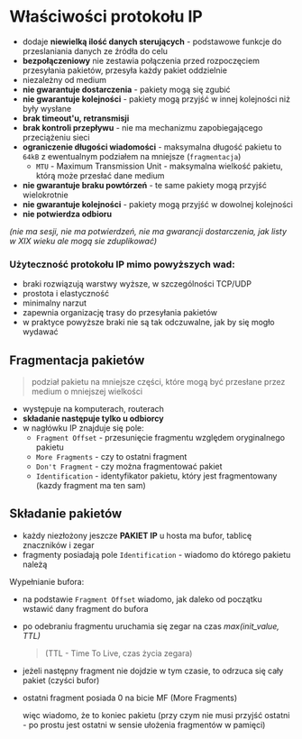 # Właściwości protokołu IP

- dodaje **niewielką ilość danych sterujących** - podstawowe funkcje do przeslaniania danych ze źródła do celu
- **bezpołączeniowy** nie zestawia połączenia przed rozpoczęciem przesyłania pakietów, przesyła każdy pakiet oddzielnie
- niezależny od medium
- **nie gwarantuje dostarczenia** - pakiety mogą się zgubić
- **nie gwarantuje kolejności** - pakiety mogą przyjść w innej kolejności niż były wysłane
- **brak timeout'u, retransmisji**
- **brak kontroli przepływu** - nie ma mechanizmu zapobiegającego przeciążeniu sieci
- **ograniczenie długości wiadomości** - maksymalna długość pakietu to `64kB` z ewentualnym podziałem na mniejsze (`fragmentacja`)
  - `MTU` - Maximum Transmission Unit - maksymalna wielkość pakietu, którą może przesłać dane medium
- **nie gwarantuje braku powtórzeń** - te same pakiety mogą przyjść wielokrotnie
- **nie gwarantuje kolejności** - pakiety mogą przyjść w dowolnej kolejności
- **nie potwierdza odbioru**

_(nie ma sesji, nie ma potwierdzeń, nie ma gwarancji dostarczenia, jak listy w XIX wieku ale mogą sie zduplikować)_

### Użyteczność protokołu IP mimo powyższych wad:

- braki rozwiązują warstwy wyższe, w szczególności TCP/UDP
- prostota i elastyczność
- minimalny narzut
- zapewnia organizację trasy do przesyłania pakietów
- w praktyce powyższe braki nie są tak odczuwalne, jak by się mogło wydawać

## Fragmentacja pakietów

> podział pakietu na mniejsze części, które mogą być przesłane przez medium o mniejszej wielkości

- występuje na komputerach, routerach
- **składanie następuje tylko u odbiorcy**
- w nagłówku IP znajduje się pole:
  - `Fragment Offset` - przesunięcie fragmentu względem oryginalnego pakietu
  - `More Fragments` - czy to ostatni fragment
  - `Don't Fragment` - czy można fragmentować pakiet
  - `Identification` - identyfikator pakietu, który jest fragmentowany (kazdy fragment ma ten sam)

## Składanie pakietów

- każdy niezłożony jeszcze **PAKIET IP** u hosta ma bufor, tablicę znaczników i zegar
- fragmenty posiadają pole `Identification` - wiadomo do którego pakietu należą

Wypełnianie bufora:

- na podstawie `Fragment Offset` wiadomo, jak daleko od początku wstawić dany fragment do bufora
- po odebraniu fragmentu uruchamia się zegar na czas _max(init_value, TTL)_
  > (TTL - Time To Live, czas życia zegara)
- jeżeli następny fragment nie dojdzie w tym czasie, to odrzuca się cały pakiet (czyści bufor)
- ostatni fragment posiada 0 na bicie MF (More Fragments)

  więc wiadomo, że to koniec pakietu (przy czym nie musi przyjść ostatni - po prostu jest ostatni w sensie ułożenia fragmentów w pamięci)
